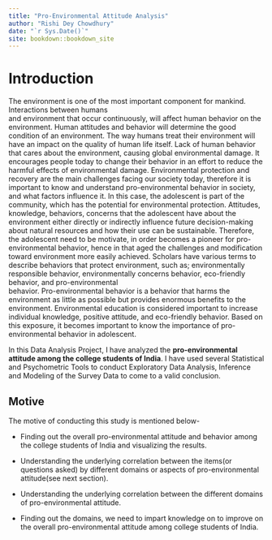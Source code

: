 ```yaml
---
title: "Pro-Environmental Attitude Analysis"
author: "Rishi Dey Chowdhury"
date: "`r Sys.Date()`"
site: bookdown::bookdown_site
---
```


# Introduction

The environment is one of the most important component for mankind. Interactions between humans\
and environment that occur continuously, will affect human behavior on the environment. Human attitudes and behavior will determine the good condition of an environment. The way humans treat their environment will have an impact on the quality of human life itself. Lack of human behavior that cares about the environment, causing global environmental damage. It encourages people today to change their behavior in an effort to reduce the harmful effects of environmental damage. Environmental protection and recovery are the main challenges facing our society today, therefore it is important to know and understand pro-environmental behavior in society, and what factors influence it. In this case, the adolescent is part of the community, which has the potential for environmental protection. Attitudes, knowledge, behaviors, concerns that the adolescent have about the environment either directly or indirectly influence future decision-making about natural resources and how their use can be sustainable. Therefore, the adolescent need to be motivate, in order becomes a pioneer for pro-environmental behavior, hence in that aged the challenges and modification toward environment more easily achieved. Scholars have various terms to describe behaviors that protect environment, such as; environmentally\
responsible behavior, environmentally concerns behavior, eco-friendly behavior, and pro-environmental\
behavior. Pro-environmental behavior is a behavior that harms the environment as little as possible but provides enormous benefits to the environment. Environmental education is considered important to increase individual knowledge, positive attitude, and eco-friendly behavior. Based on this exposure, it becomes important to know the importance of pro-environmental behavior in adolescent.

In this Data Analysis Project, I have analyzed the **pro-environmental attitude among the college students of India**. I have used several Statistical and Psychometric Tools to conduct Exploratory Data Analysis, Inference and Modeling of the Survey Data to come to a valid conclusion.

## Motive

The motive of conducting this study is mentioned below-

-   Finding out the overall pro-environmental attitude and behavior among the college students of India and visualizing the results.

-   Understanding the underlying correlation between the items(or questions asked) by different domains or aspects of pro-environmental attitude(see next section).

-   Understanding the underlying correlation between the different domains of pro-environmental attitude.

-   Finding out the domains, we need to impart knowledge on to improve on the overall pro-environmental attitude among college students of India.

